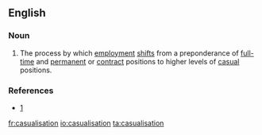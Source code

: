 ==English==

===Noun===
{{en-noun}}

# {{context|economics}} The process by which [[employment]] [[shifts]] from a preponderance of [[full-time]] and [[permanent]] or [[contract]] positions to higher levels of [[casual]] positions. 

===References===
* [http://www.rpdc.tas.gov.au/soer/indicator/81/index.php]

[[fr:casualisation]]
[[io:casualisation]]
[[ta:casualisation]]
